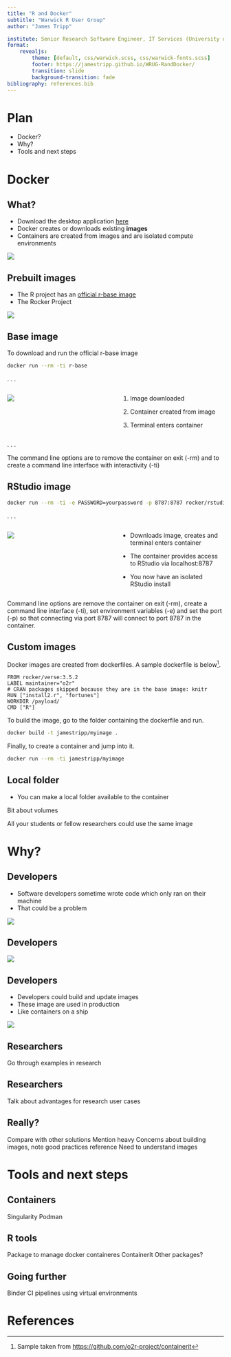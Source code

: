 ```yaml
---
title: "R and Docker"
subtitle: "Warwick R User Group"
author: "James Tripp"

institute: Senior Research Software Engineer, IT Services (University of Warwick)
format: 
    revealjs:
        theme: [default, css/warwick.scss, css/warwick-fonts.scss]
        footer: https://jamestripp.github.io/WRUG-RandDocker/
        transition: slide
        background-transition: fade
bibliography: references.bib
---
```


# Plan

* Docker?
* Why?
* Tools and next steps

# Docker {background-color="#2780e3"}

## What?

::: incremental
* Download the desktop application [here](https://www.docker.com/products/docker-desktop/)
* Docker creates or downloads existing **images**
* Containers are created from images and are isolated compute environments 
:::

![](images/Docker_images.svg){fig-align="center"}

## Prebuilt images

* The R project has an [official r-base image](https://hub.docker.com/_/r-base/)
* The Rocker Project

![](images/rocker_versioned_images.png){fig-align="center"}

## Base image

To download and run the official r-base image

```bash
docker run --rm -ti r-base
```

. . .

::: columns 
::: {.column width="50%"}

![](images/r-base.png){fig-align="center"}

:::

::: {.column width="50%"}

1. Image downloaded

2. Container created from image

3. Terminal enters container

:::
:::

. . .

::: {.callout-note appearance="simple"}

The command line options are to remove the container on exit (-rm) and to create a command line interface with interactivity (-ti)

:::


## RStudio image

```bash
docker run --rm -ti -e PASSWORD=yourpassword -p 8787:8787 rocker/rstudio
```

. . .

::: columns 

::: {.column width="50%"}

![](images/rstudio_container.png)

:::

::: {.column width="50%"}

* Downloads image, creates and terminal enters container

* The container provides access to RStudio via localhost:8787

* You now have an isolated RStudio install

:::

:::

::: {.callout-note appearance="simple"}

Command line options are remove the container on exit (-rm), create a command line interface (-ti), set environment variables (-e) and set the port (-p) so that connecting via port 8787 will connect to port 8787 in the container.

:::

## Custom images

Docker images are created from dockerfiles. A sample dockerfile is below[^1].

```text
FROM rocker/verse:3.5.2
LABEL maintainer="o2r"
# CRAN packages skipped because they are in the base image: knitr
RUN ["install2.r", "fortunes"]
WORKDIR /payload/
CMD ["R"]
```

To build the image, go to the folder containing the dockerfile and run.

```bash
docker build -t jamestripp/myimage .
```

Finally, to create a container and jump into it.

```bash
docker run --rm -ti jamestripp/myimage
```

[^1]: Sample taken from [https://github.com/o2r-project/containerit](https://github.com/o2r-project/containerit)

## Local folder

* You can make a local folder available to the container

Bit about volumes

All your students or fellow researchers could use the same image

# Why?

## Developers

* Software developers sometime wrote code which only ran on their machine
* That could be a problem

![](images/works_on_my_machine.jpeg){fig-align="center"}

## Developers

![](images/docker_born.png)

## Developers

* Developers could build and update images
* These image are used in production
* Like containers on a ship

![](images/moby-logo.png){fig-align="center"}

## Researchers

Go through examples in research

## Researchers

Talk about advantages for research user cases

## Really?

Compare with other solutions
Mention heavy
Concerns about building images, note good practices reference
Need to understand images

# Tools and next steps

## Containers

Singularity
Podman

## R tools

Package to manage docker containeres
ContainerIt
Other packages?

## Going further

Binder
CI pipelines using virtual environments


# References
